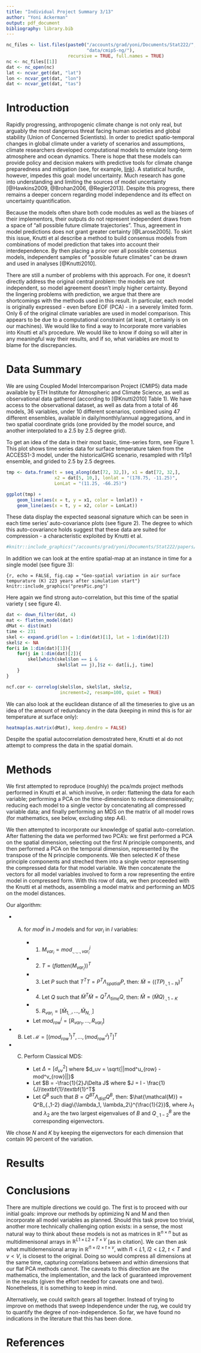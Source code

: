 ```yaml
---
title: "Individual Project Summary 3/13"
author: "Yoni Ackerman"
output: pdf_document
bibliography: library.bib
---
```


```r
nc_files <- list.files(paste0("/accounts/grad/yoni/Documents/Stat222/",
                              "data/cmip5-ng/"),
                       recursive = TRUE, full.names = TRUE)
nc <- nc_files[[1]]
dat <- nc_open(nc)
lat <- ncvar_get(dat, "lat")
lon <- ncvar_get(dat, "lon")
dat <- ncvar_get(dat, "tas")
```

# Introduction

Rapidly progressing, anthropogenic climate change is
not only real, but arguably the most dangerous threat facing human societies
and global stability (Union of Concerned Scientists). In order to predict spatio-temporal
changes in global climate under a variety of scenarios and assumptions, climate
researchers developed computational models to emulate long-term atmosphere and ocean
dynamics. There is hope that these models can provide policy and decision makers with
predictive tools for climate change preparedness and mitigation (see, for example,
[link](http://climateprospectus.org/)). A statistical hurdle, however, impedes this
goal: model uncertainty. Much research
has gone into understanding and limiting the sources of model uncertainty
[@Hawkins2009, @Brohan2006, @Regier2013].
Despite this progress, there remains a deeper concern
regarding model independence and its effect on uncertainty quantification.

Because the models often share both code modules as well as the
biases of their implementors, their outputs do not represent
independent draws
from a space of "all possible future climate trajectories". Thus, agreement in model
predictions does not grant greater certainty [@Larose2005]. To skirt this
issue, Knutti et al describe a method to build consensus models from combinations of
model prediction that takes into account their interdependence. By then placing a
prior over all possible consensus models, independent samples of "possible future 
climates" can be drawn and used in analyses [@Knutti2010].

There are still a number of problems with this approach. For one, it doesn't directly
address the original central problem: the models are not
independent, so model agreement doesn't imply higher certainty. Beyond the lingering
problems with prediction, we argue that there are shortcomings with the methods used
in this result. In particular, each model is originally expressed - even before EOF
(PCA) - in a severely limited form. Only 6 of the original climate variables are used
in model comparison. This appears to be due to a computational constraint (at least,
it certainly is on our machines). We would like to find a way to Incorporate more
variables into Knutti et al's
procedure. We would like to know if doing so will alter in any meaningful way
their results, and if so, what variables are most to blame for the discrepancies.

# Data Summary

We are using Coupled Model Intercomparison Project (CMIP5) data
made available by ETH Institute for Atmospheric and Climate Science, as well as
observational data gathered
(according to [@Knutti2010] Table 1). We have access to the observational dataset,
as well as data from a total of 46 models, 36 variables, under 10 different
scenarios,
combined using 47 different ensembles, available in daily/monthly/annual
aggregations, and in two spatial coordinate grids (one provided by the model source,
and another interpolated to a 2.5 by 2.5 degree grid).

To get an idea of the data in their most basic, time-series form, see Figure 1. This
plot shows time series data for surface temperature taken from the ACCESS1-3
model, under the historicalGHG scenario, resampled with r1i1p1 ensemble, and grided
to 2.5 by 2.5 degrees.

```r
tmp <- data.frame(t = seq_along(dat[72, 32,]), x1 = dat[72, 32,],
                  x2 = dat[5, 10,], lonlat = "(178.75, -11.25)",
                  LonLat = "(11.25, -66.25)")

ggplot(tmp) +
    geom_line(aes(x = t, y = x1, color = lonlat)) +
    geom_line(aes(x = t, y = x2, color = LonLat))
```

These data display the expected seasonal signature which can be seen in each
time series' auto-covariance plots (see figure 2). The degree to which this
auto-covariance holds suggest that these data are suited for compression - a
characteristic exploited by Knutti et al.

```r
#knitr::include_graphics("/accounts/grad/yoni/Documents/Stat222/papers/boxpot.jpg")
```

In addition we can look at the entire spatial-map at an instance in time for
a single model (see figure 3):

```{r, echo = FALSE,
fig.cap = "Geo-spatial variation in air surface tempurature (K) 223 years after
simulation start"}
knitr::include_graphics("presPic.png")
```

Here again we find strong auto-correlation, but this time of the spatial variety (
see figure 4).

```r
dat <- down_filter(dat, 4)
mat <- flatten_model(dat)
dMat <- dist(mat)
time <- 231
skel <- expand.grid(lon = 1:dim(dat)[1], lat = 1:dim(dat)[2])
skel$z <- NA
for(i in 1:dim(dat)[1]){
    for(j in 1:dim(dat)[2]){
        skel[which(skel$lon == i &
                   skel$lat == j),]$z <- dat[i,j, time]
    }
}

ncf.cor <- correlog(skel$lon, skel$lat, skel$z,
                    increment=2, resamp=100, quiet = TRUE)
```

We can also look at the euclidean distance of all the timeseries to give us
an idea of the amount of redundancy in the data (keeping in mind this is for
air temperature at surface only):

```r
heatmap(as.matrix(dMat), keep.dendro = FALSE)
```

Despite the spatial autocorrelation demostrated here, Knutti et al do not attempt to
compress the data in the spatial domain. 

# Methods

We first attempted to reproduce (roughly) the pca/mds project methods performed in
Knutti et al. which involve, in order: flattening the data for each variable;
performing a PCA on the time-dimension to reduce dimensionality; reducing each model
to a single vector by concatenating all compressed variable data; and finally
performing an MDS on the matrix of all model rows (for mathematics, see below,
excluding step A4).

We then attempted to incorporate our knowledge of spatial auto-correlation.
After flattening the data we performed two PCA's: we first performed a
PCA on the spatial dimension, selecting out the first $N$ principle components,
and then
performed a PCA on the temporal dimension, represented by the transpose of the N
principle components. We then selected $K$ of these principle components and
streched them into a single vector representing the compressed data for that model
variable. We then concatenate the vectors for all model variables involved to form
a row representing the entire model in compressed form.
With this row of data, we then proceeded with the Knutti et al methods, assembling
a model matrix and performing an MDS on the model distances.

Our algorithm:

- A) for $mod^j$ in $J$ models and for $var_i$ in $I$ variables:

        - 1) $M_{var_i} = mod^j_{.,.,.,var_i}$
        - 2) $T = (flatten(M_{var_i}))^T$
        - 3) Let $P$ such that $T^TT = P^T\Lambda_{spatial} P$, then: $\tilde{M} = ((TP)_{.,1-N})^T$
        - 4) Let $Q$ such that $\tilde{M}^T\tilde{M} = Q^T\Lambda_{time} Q$, then: $\hat{M} = (\tilde{M}Q)_{.,1-K}$
        - 5) $R_{var_i} = [\hat{M}_{1,.}, ..., \hat{M}_{N,.}]$
	
      - Let $mod^j_{row} = [R_{var_1}, ..., R_{var_I}]$

- B) Let $\mathcal{M} = [(mod^1_{row})^T, ..., (mod^J_{row})^T]^T$

- C) Perform Classical MDS:

     - Let $\Delta = [d_{uv}^2]$ where $d_uv = \sqrt{||mod^u_{row} - mod^v_{row}||}$
     - Let $B = -\frac{1}{2}J\Delta J$ where $J = I - \frac{1}{J}\textbf{1}\textbf{1}^T$
     - Let $Q^B$ such that $B = Q^{BT}\Lambda_{dist}Q^B$, then: $\hat{\mathcal{M}} = Q^B_{.,1-2} diag\{\lambda_1, \lambda_2\}^{\frac{1}{2}}$, where $\lambda_1$ and $\lambda_2$ are the two largest eigenvalues of $B$ and $Q^B_{.,1-2}$ are the corresponding eigenvectors.
   
We chose $N$ and $K$ by keeping the eigenvectors for each dimension that contain 90
percent of the variation.

# Results 



# Conclusions



There are multiple directions we could go. The first is to proceed with our initial
goals: improve our methods by optimizing N and M and then incorporate all model
variables as planned. Should this task prove too trivial, another more technically
challenging option exists: in a sense, the most natural way to think about these
models is not as matrices in $\mathbb{R}^{n\times n}$ but as multidimenisonal arrays
in $\mathbb{R}^{L1\times L2 \times T\times V}$ [as in citation]. We can then ask what
multidemensional array in $\mathbb{R}^{l1 \times l2 \times t\times v}$, with
$l1 < L1$, $l2 < L2$, $t < T$ and $v < V$, is closest to the original. Doing so
would compress all dimensions at the same time, capturing correlations
between and within dimensions that our flat PCA methods cannot. The caveats to
this direction are the mathematics, the implementation, and the lack of guaranteed
improvement in the results (given the effort needed for caveats one and two).
Nonetheless, it is something to keep in mind.

Alternatively, we could switch gears all together. Instead of trying to improve on
methods that sweep Independence under the rug, we could try to quantify the degree
of non-independence. So far, we have found no indications in the literature that this
has been done.

# References
